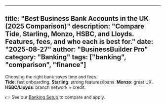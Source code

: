 
---
title: "Best Business Bank Accounts in the UK (2025 Comparison)"
description: "Compare Tide, Starling, Monzo, HSBC, and Lloyds. Features, fees, and who each is best for."
date: "2025-08-27"
author: "BusinessBuilder Pro"
category: "Banking"
tags: ["banking", "comparison", "finance"]
---

Choosing the right bank saves time and fees.  
**Tide**: fast onboarding. **Starling**: strong features/loans. **Monzo**: great UX. **HSBC/Lloyds**: branch network + credit.

👉 See our [Banking Setup](/banking) to compare and apply.
